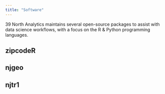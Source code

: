 ```yaml
---
title: "Software"
---
```


39 North Analytics maintains several open-source packages to assist with data science workflows, with a focus on the R & Python programming languages.

## zipcodeR

## njgeo

## njtr1


